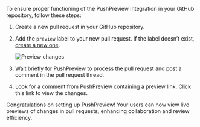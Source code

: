To ensure proper functioning of the PushPreview integration in your GitHub repository, follow these steps:

1. Create a new pull request in your GitHub repository.
1. Add the `preview` label to your new pull request. If the label doesn’t exist, [create a new one](https://docs.github.com/en/issues/using-labels-and-milestones-to-track-work/managing-labels#creating-a-label).

    ![Preview changes](../../images/pushpreview-demo.png)

1. Wait briefly for PushPreview to process the pull request and post a comment in the pull request thread.
1. Look for a comment from PushPreview containing a preview link. Click this link to view the changes.

Congratulations on setting up PushPreview! Your users can now view live previews of changes in pull requests, enhancing collaboration and review efficiency.